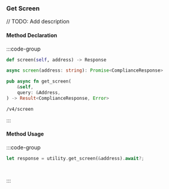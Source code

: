 ### Get Screen

// TODO: Add description

#### Method Declaration

:::code-group

```python [Python]
def screen(self, address) -> Response
```

```typescript [TypeScript]
async screen(address: string): Promise<ComplianceResponse>
```

```rust [Rust]
pub async fn get_screen(
    &self,
    query: &Address,
) -> Result<ComplianceResponse, Error>
```

```url [API]
/v4/screen
```

:::

#### Method Usage

:::code-group

```rust [Rust]
let response = utility.get_screen(&address).await?;
```

```python [Python]

```

```typescript [TypeScript]

```

:::


